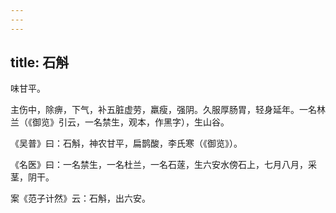 ```yaml
---
---
---
```

title: 石斛
---



味甘平。

主伤中，除痹，下气，补五脏虚劳，羸瘦，强阴。久服厚肠胃，轻身延年。一名林兰（《御览》引云，一名禁生，观本，作黑字），生山谷。

《吴普》曰：石斛，神农甘平，扁鹊酸，李氏寒（《御览》）。

《名医》曰：一名禁生，一名杜兰，一名石蓫，生六安水傍石上，七月八月，采茎，阴干。

案《范子计然》云：石斛，出六安。